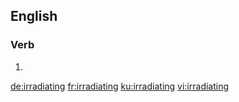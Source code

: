 ==English==

===Verb===
{{head|en|present participle}}

# {{present participle of|irradiate|lang=en}}

[[de:irradiating]]
[[fr:irradiating]]
[[ku:irradiating]]
[[vi:irradiating]]